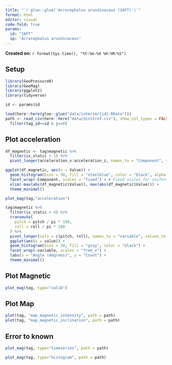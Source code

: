 ```yaml
---
title: "`r glue::glue('Acrocephalus arundinaceus (16FT)')`"
format: html
editor: visual 
code-fold: true
params:
  id: "16FT"
  sp: "Acrocephalus arundinaceus"
---
```


**Created on:** `r format(Sys.time(), "%Y-%m-%d %H:%M:%S")`

## Setup

```r
library(GeoPressureR)
library(GeoMag)
library(ggplot2)
library(tidyverse)

id <- params$id

load(here::here(glue::glue("data/interim/{id}.RData")))
path <- read_csv(here::here("data/dist2ref.csv"), show_col_types = FALSE) %>% 
  filter(tag_id==id & j==0)
```

## Plot acceleration

```r
df_magnetic <- tag$magnetic %>%
  filter(is_static < 1) %>%
  pivot_longer(acceleration_x:acceleration_z, names_to = "Component", values_to = "Value")

ggplot(df_magnetic, aes(x = Value)) +
  geom_histogram(bins = 30, fill = "steelblue", color = "black", alpha = 0.7) +
  facet_wrap(~Component, scales = "fixed") + # Fixed scales for uniform axes
  xlim(-max(abs(df_magnetic$Value)), max(abs(df_magnetic$Value))) +
  theme_minimal()
```

```r
plot_mag(tag,"acceleration")
```

```r
tag$magnetic %>%
  filter(is_static < 4) %>%
  transmute(
    pitch = pitch / pi * 180,
    roll = roll / pi * 180
  ) %>%
  pivot_longer(cols = c(pitch, roll), names_to = "variable", values_to = "value") %>%
  ggplot(aes(x = value)) +
  geom_histogram(bins = 30, fill = "gray", color = "black") +
  facet_wrap(~variable, scales = "free_x") +
  labs(x = "Angle (degrees)", y = "Count") +
  theme_minimal()
```

## Plot Magnetic

```r
plot_mag(tag, type="calib")
```

## Plot Map

```r
plot(tag, "map_magnetic_intensity", path = path)
plot(tag, "map_magnetic_inclination", path = path)
```

## Error to known

```r
plot_mag(tag, type="timeseries", path = path)
```

```r
plot_mag(tag, type="histogram", path = path)
```
